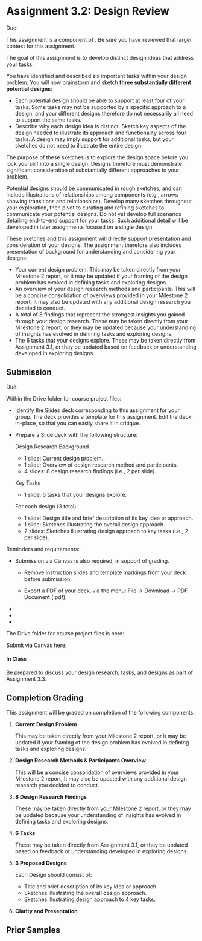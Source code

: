 

# Assignment 3.2: Design Review

<UnderDevelopment display={false} />

Due: <AssignmentDueDateTime assignmentKey={calendarData.assignments.assignment_3_2} />

This assignment is a component of <SiteLink linkKey={SiteLinks.milestone_3_top}/>.
Be sure you have reviewed that larger context for this assignment.

The goal of this assignment is to develop distinct design ideas that address your tasks.


You have identified and described six important tasks within your design problem.
You will now brainstorm and sketch __three substantially different potential designs__:

- Each potential design should be able to support at least four of your tasks.
  Some tasks may not be supported by a specific approach to a design,
  and your different designs therefore do not necessarily all need to support the same tasks.
- Describe why each design idea is distinct.
  Sketch key aspects of the design needed to illustrate
  its approach and functionality across four tasks.
  A design may imply support for additional tasks,
  but your sketches do not need to illustrate the entire design.

The purpose of these sketches is to explore the design space before you lock yourself into a single design.
Designs therefore must demonstrate significant consideration of substantially different approaches to your problem.

Potential designs should be communicated in rough sketches,
and can include illustrations of relationships among components (e.g., arrows showing transitions and relationships).
Develop many sketches throughout your exploration,
then pivot to curating and refining sketches to communicate your potential designs.
Do not yet develop full scenarios detailing end-to-end support for your tasks.
Such additional detail will be developed in later assignments focused on a single design.

<InformalDrawingTool />

These sketches and this assignment will directly support presentation and consideration of your designs.
The assignment therefore also includes presentation of background for understanding and considering your designs:

- Your current design problem.
  This may be taken directly from your Milestone 2 report,
  or it may be updated if your framing of the design problem has evolved in defining tasks and exploring designs.
- An overview of your design research methods and participants.
  This will be a concise consolidation of overviews provided in your Milestone 2 report,
  It may also be updated with any additional design research you decided to conduct.
- A total of 8 findings that represent the strongest insights you gained through your design research.
  These may be taken directly from your Milestone 2 report,
  or they may be updated because your understanding of insights has evolved in defining tasks and exploring designs.
- The 6 tasks that your designs explore.
  These may be taken directly from Assignment 3.1,
  or they be updated based on feedback or understanding developed in exploring designs.


## Submission

Due: <AssignmentDueDateTime assignmentKey={calendarData.assignments.assignment_3_2} />

Within the Drive folder for course project files:

- Identify the Slides deck corresponding to this assignment for your group.
  The deck provides a template for this assignment.
  Edit the deck in-place, so that you can easily share it in critique.

- Prepare a Slide deck with the following structure:

  Design Research Background
    - 1 slide: Current design problem.
    - 1 slide: Overview of design research method and participants.
    - 4 slides: 8 design research findings (i.e., 2 per slide).

  Key Tasks
    - 1 slide: 6 tasks that your designs explore.

  For each design (3 total):
    - 1 slide: Design title and brief description of its key idea or approach.
    - 1 slide: Sketches illustrating the overall design approach.
    - 2 slides: Sketches illustrating design approach to key tasks (i.e., 2 per slide).


Reminders and requirements:

- Submission via Canvas is also required, in support of grading.
  - Remove instruction slides and template markings from your deck before submission.

  - Export a PDF of your deck, via the menu: File -> Download -> PDF Document (.pdf).

- <GroupAssignment />
- <ClarityAndPresentationReference />
- <ParticipantAnonymity />

The Drive folder for course project files is here:

<CourseDataLink linkKey={courseData.linkDriveProjectFiles} outerComponent="p"/>

Submit via Canvas here:

<AssignmentSubmitCanvasLink assignmentKey={calendarData.assignments.assignment_3_2} />

#### In Class

Be prepared to discuss your design research, tasks, and designs as part of Assignment 3.3.

## Completion Grading

This assignment will be graded on completion of the following components:

1. __Current Design Problem__
  
   This may be taken directly from your Milestone 2 report,
   or it may be updated if your framing of the design problem has evolved in defining tasks and exploring designs.

2. __Design Research Methods & Participants Overview__

   This will be a concise consolidation of overviews provided in your Milestone 2 report,
   It may also be updated with any additional design research you decided to conduct.

3. __8 Design Research Findings__

   These may be taken directly from your Milestone 2 report,
   or they may be updated because your understanding of insights has evolved in defining tasks and exploring designs.

4. __6 Tasks__

   These may be taken directly from Assignment 3.1,
   or they be updated based on feedback or understanding developed in exploring designs.

5. __3 Proposed Designs__

   Each Design should consist of:
     - Title and brief description of its key idea or approach.
     - Sketches illustrating the overall design approach.
     - Sketches illustrating design approach to 4 key tasks.

6. __Clarity and Presentation__


## Prior Samples

<PriorSamplesWarning />

<ProjectMilestoneSamples milestone='assignment2f' />

<ProjectMilestoneSamples milestone='assignment2p' />
